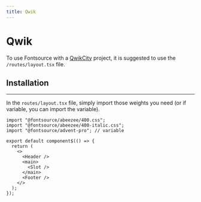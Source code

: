```yaml
---
title: Qwik
---
```


# Qwik

To use Fontsource with a [QwikCity](https://qwik.builder.io) project, it is suggested to use the `/routes/layout.tsx` file.

<CarbonAd />

## Installation

---

In the `routes/layout.tsx` file, simply import those weights you need (or if variable, you can import the variable).

```tsx
import "@fontsource/abeezee/400.css";
import "@fontsource/abeezee/400-italic.css";
import "@fontsource/advent-pro"; // variable

export default component$(() => {
  return (
    <>
      <Header />
      <main>
        <Slot />
      </main>
      <Footer />
    </>
  );
});
```
